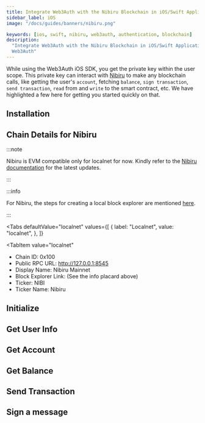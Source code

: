 ```yaml
---
title: Integrate Web3Auth with the Nibiru Blockchain in iOS/Swift Applications
sidebar_label: iOS
image: "/docs/guides/banners/nibiru.png"

keywords: [ios, swift, nibiru, web3auth, authentication, blockchain]
description:
  "Integrate Web3Auth with the Nibiru Blockchain in iOS/Swift Applications | Documentation -
  Web3Auth"
---
```



<SEO
  title="Integrate Web3Auth with the Nibiru Blockchain in iOS/Swift Applications"
  description="Integrate Web3Auth with the Nibiru Blockchain in iOS/Swift Applications | Documentation - Web3Auth"
  image="https://web3auth.io/docs/guides/banners/nibiru.png"
  slug="/connect-blockchain/evm/nibiru/ios"
/>

While using the Web3Auth iOS SDK, you get the private key within the user scope. This private key
can interact with [Nibiru](https://nibiru.fi/) to make any blockchain calls, like getting the user's
`account`, fetching `balance`, `sign transaction`, `send transaction`, `read` from and `write` to
the smart contract, etc. We have highlighted a few here for getting you started quickly on that.

## Installation

<InstallationSnippet />

## Chain Details for Nibiru

:::note

Nibiru is EVM compatible only for localnet for now. Kindly refer to the
[Nibiru documentation](https://nibiru.fi/docs/dev/evm/) for the latest updates.

:::

:::info

For Nibiru, the steps for creating a local block explorer are mentioned
[here](https://nibiru.fi/docs/dev/evm/quickstart.html#_4-local-explorer-optional).

:::

<Tabs
 defaultValue="localnet"
  values={[
    { label: "Localnet", value: "localnet", },
  ]}
>
<TabItem
  value="localnet"
>

- Chain ID: 0x100
- Public RPC URL: http://127.0.0.1:8545
- Display Name: Nibiru Mainnet
- Block Explorer Link: (See the info placard above)
- Ticker: NIBI
- Ticker Name: Nibiru

</TabItem>
</Tabs>

## Initialize

<InitialisationSnippet />

## Get User Info

<UserInfoSnippet />

## Get Account

<GetAccountSnippet />

## Get Balance

<GetBalanceSnippet />

## Send Transaction

<SendTransactionSnippet />

## Sign a message

<SignMessageSnippet />
